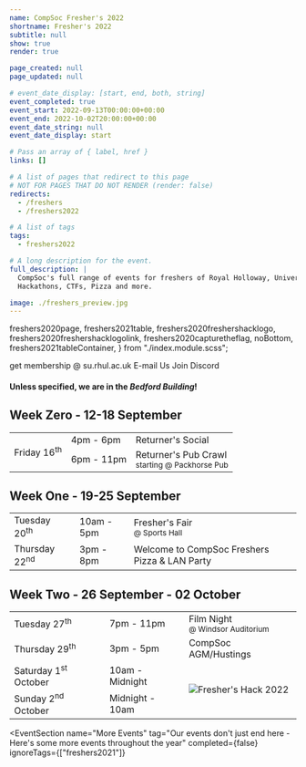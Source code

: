 ```yaml
---
name: CompSoc Fresher's 2022
shortname: Fresher's 2022
subtitle: null
show: true
render: true

page_created: null
page_updated: null

# event_date_display: [start, end, both, string]
event_completed: true
event_start: 2022-09-13T00:00:00+00:00
event_end: 2022-10-02T20:00:00+00:00
event_date_string: null
event_date_display: start

# Pass an array of { label, href }
links: []

# A list of pages that redirect to this page
# NOT FOR PAGES THAT DO NOT RENDER (render: false)
redirects:
  - /freshers
  - /freshers2022

# A list of tags
tags:
  - freshers2022

# A long description for the event.
full_description: |
  CompSoc's full range of events for freshers of Royal Holloway, University of London.
  Hackathons, CTFs, Pizza and more.

image: ./freshers_preview.jpg
---
```


  freshers2020page,
  freshers2021table,
  freshers2020freshershacklogo,
  freshers2020freshershacklogolink,
  freshers2020capturetheflag,
  noBottom,
  freshers2021tableContainer,
} from "./index.module.scss";

<div className={freshers2020page}>

<FreshersPictureHeroSection />

<Section
  name="Welcome to Royal Holloway"
  tag="Join us for three weeks of socials, talks and events, for returners and freshers."
  theme="orange"
  className="text-center"
>
  <SiteButton
    className="btn-solid-red m-2"
    href="https://www.su.rhul.ac.uk/societies/a-z/computing/"
  >
    get membership @ su.rhul.ac.uk
  </SiteButton>
  <SiteButton
    className="btn-outline-red m-1"
    href="mailto:hello@computingsociety.co.uk"
  >
    E-mail Us
  </SiteButton>
  <SiteButton className="btn-solid-discord m-1" href="https://dc.cmpsc.uk/">
    Join Discord
  </SiteButton>
</Section>

  <Section
    tag="Schedule"
    theme="orange"
  >
    <h4>Unless specified, we are in the <i>Bedford Building</i>!</h4>
    <h2>Week Zero - 12-18 September</h2>
    <div className={freshers2021tableContainer}> 
      <table className={freshers2021table}>
        <tbody>
          <tr>
            <td rowspan="2">Friday 16<sup>th</sup></td>
            <td>4pm - 6pm</td>
            <td>
              Returner's Social
            </td>
          </tr>
          <tr>
            <td>6pm - 11pm</td>
            <td>
              Returner's Pub Crawl<br />
              <small>starting @ Packhorse Pub</small>
            </td>
          </tr>
        </tbody>
      </table>
    </div>
    <h2>Week One - 19-25 September</h2>
    <div className={freshers2021tableContainer}> 
      <table className={freshers2021table}>
        <tbody>
          <tr>
            <td>Tuesday 20<sup>th</sup></td>
            <td>10am - 5pm</td>
            <td>
              Fresher's Fair<br />
              <small>@ Sports Hall</small>
            </td>
          </tr>
          <tr>
            <td>Thursday 22<sup>nd</sup></td>
            <td>3pm - 8pm</td>
            <td>
              Welcome to CompSoc Freshers Pizza &amp; LAN Party
            </td>
          </tr>
        </tbody>
      </table>
    </div>
    <h2>Week Two - 26 September - 02 October</h2>
    <div className={freshers2021tableContainer}> 
      <table className={freshers2021table}>
        <tbody>
          <tr>
            <td>Tuesday 27<sup>th</sup></td>
            <td>7pm - 11pm</td>
            <td>
              Film Night<br />
                <small>@ Windsor Auditorium</small>
            </td>
          </tr>
          <tr>
            <td>Thursday 29<sup>th</sup></td>
            <td>3pm - 5pm</td>
            <td>
              CompSoc AGM/Hustings
            </td>
          </tr>
          <tr>
            <td>Saturday 1<sup>st</sup> October</td>
            <td>
              10am - Midnight
            </td>
            <td rowspan="2">
              <SiteLink className={freshers2020freshershacklogolink} href="https://royalhackaway.com/events/freshers2022">
                <img
                  src={logo_var_orange}
                  className={freshers2020freshershacklogo}
                  alt="Fresher's Hack 2022"
                  title="Fresher's Hack 2022"
                />
              </SiteLink>
            </td>
          </tr>
          <tr>
            <td>Sunday 2<sup>nd</sup> October</td>
            <td>
              Midnight - 10am
            </td>
          </tr>
        </tbody>
      </table>
    </div>
  </Section>
</div>

<EventSection
  name="More Events"
  tag="Our events don't just end here - Here's some more events throughout the year"
  completed={false}
  ignoreTags={["freshers2021"]}
></EventSection>

<!-- ![](./eieipadry.png) -->
